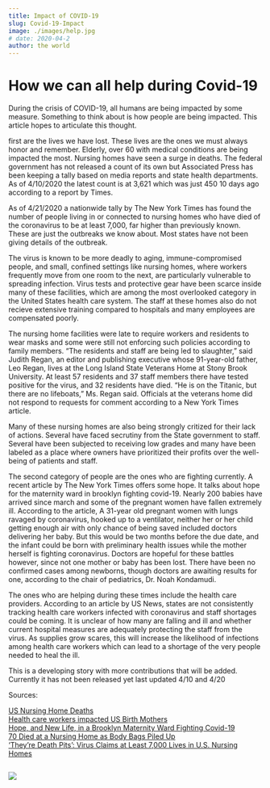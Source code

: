 ```yaml
---
title: Impact of COVID-19 
slug: Covid-19-Impact
image: ./images/help.jpg
# date: 2020-04-2
author: the world 
---
```



<h1>How we can all help during Covid-19</h1>

During the crisis of COVID-19, all humans are being impacted by some measure. Something to think about is how people are being impacted. This article hopes to articulate this thought.

first are the lives we have lost. These lives are the ones we must always honor and remember. Elderly, over 60 with medical conditions are being impacted the most. Nursing homes have seen a surge in deaths. The federal government has not released a count of its own but Associated Press has been keeping a tally based on media reports and state health departments. As of 4/10/2020 the latest count is at 3,621 which was just 450 10 days ago according to a report by Times.  

As of 4/21/2020 a nationwide tally by The New York Times has found the number of people living in or connected to nursing homes who have died of the coronavirus to be at least 7,000, far higher than previously known. These are just the outbreaks we know about. Most states have not been giving details of the outbreak. 

The virus is known to be more deadly to aging, immune-compromised people, and small, confined settings like nursing homes, where workers frequently move from one room to the next, are particularly vulnerable to spreading infection. Virus tests and protective gear have been scarce inside many of these facilities, which are among the most overlooked category in the United States health care system. The staff at these homes also do not recieve extensive training compared to hospitals and many employees are compensated poorly.

The nursing home facilities were late to require workers and residents to wear masks and some were still not enforcing such policies according to family members. “The residents and staff are being led to slaughter,” said Judith Regan, an editor and publishing executive whose 91-year-old father, Leo Regan, lives at the Long Island State Veterans Home at Stony Brook University. At least 57 residents and 37 staff members there have tested positive for the virus, and 32 residents have died. “He is on the Titanic, but there are no lifeboats,” Ms. Regan said. Officials at the veterans home did not respond to requests for comment according to a New York Times article. 

Many of these nursing homes are also being strongly critized for their lack of actions. Several have faced secrutiny from the State government to staff. Several have been subjected to receiving low grades and many have been labeled as a place where owners have prioritized their profits over the well-being of patients and staff. 

 The second category of people are the ones who are fighting currently. A recent article by The New York Times offers some hope. It talks about hope for the maternity ward in brooklyn fighting covid-19. Nearly 200 babies have arrived since march and some of the pregnant women have fallen extremely ill. According to the article, A 31-year old pregnant women with lungs ravaged by coronavirus, hooked up to a ventilator, neither her or her child getting enough air with only chance of being saved included doctors delivering her baby. But this would be two months before the due date, and the infant could be born with preliminary health issues while the mother herself is fighting coronavirus. Doctors are hopeful for these battles however, since not one mother or baby has been lost. There have been no confirmed cases among newborns, though doctors are awaiting results for one, according to the chair of pediatrics, Dr. Noah Kondamudi.

The ones who are helping during these times include the health care providers. According to an article by US News, states are not consistently tracking health care workers infected with coronavirus and staff shortages could be coming. It is unclear of how many are falling and ill and whether current hospital measures are adequately protecting the staff from the virus. As supplies grow scares, this will increase the likelihood of infections among health care workers which can lead to a shortage of the very people needed to heal the ill. 

This is a developing story with more contributions that will be added. Currently it has not been released yet
last updated 4/10 and 4/20


Sources:

<a href="https://time.com/5819859/us-nursing-home-deaths/" target="_blank" >US Nursing Home Deaths</a>
<br />
 <a href="https://www.usnews.com/news/national-news/articles/2020-04-03/how-many-health-care-workers-have-coronavirus" target="_blank">Health care workers impacted </a>
 <a href="https://www.nytimes.com/2020/04/12/nyregion/coronavirus-births-mothers.html">US Birth Mothers</a>
<br />
<a href="https://www.nytimes.com/2020/04/12/nyregion/coronavirus-births-mothers.html" target="_blank">Hope, and New Life, in a Brooklyn Maternity Ward Fighting Covid-19</a>
<br/>
 <a href="https://www.nytimes.com/2020/04/19/nyregion/coronavirus-nj-andover-nursing-home-deaths.html" target="_blank">70 Died at a Nursing Home as Body Bags Piled Up</a>
 <br />
  <a href="https://www.nytimes.com/2020/04/17/us/coronavirus-nursing-homes.html">‘They’re Death Pits’: Virus Claims at Least 7,000 Lives in U.S. Nursing Homes</a>
<br />

<!-- `<h1>heading one</h1>` -->


<div className="code">

```javascript

```

</div>

<div className="post-image">

![](./images/help.jpg)

</div>

<div className="code"> </div>

<Counter />